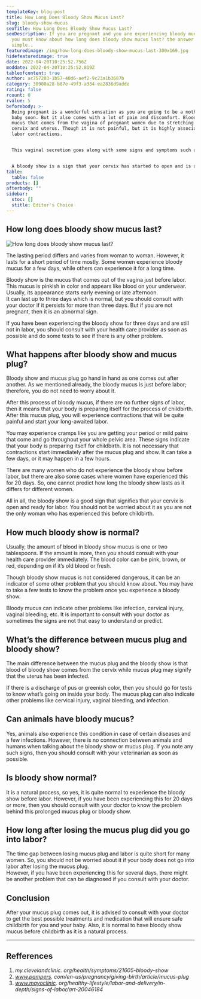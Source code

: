 ```yaml
---
templateKey: blog-post
title: How Long Does Bloody Show Mucus Last?
slug: bloody-show-mucus
seoTitle: How Long Does Bloody Show Mucus Last?
seoDescription: If you are pregnant and you are experiencing bloody mucus then
  you must know about how long does bloody show mucus last? the answer is
  simple..
featuredimage: /img/how-long-does-bloody-show-mucus-last-300x169.jpg
hidefeaturedimage: true
date: 2022-04-20T10:25:52.756Z
moddate: 2022-04-20T10:25:52.819Z
tableofcontent: true
author: ac757203-1b57-40d6-aef2-9c23a1b3687b
category: 30900a28-b87e-49f3-a334-ea2836d9adde
rating: false
rcount: 0
rvalue: 5
beforebody: >-
  Being pregnant is a wonderful sensation as you are going to be a mother of a
  baby soon. But it also comes with a lot of pain and discomfort. Bloody show is
  mucus that comes from the vagina of pregnant women due to stretching of the
  cervix and uterus. Though it is not painful, but it is highly associated with
  labor contractions.


  This vaginal secretion goes along with some signs and symptoms such as blood clots in your underwear, dark brown or pinkish discharge, mid back pain, pink or brown discharge, etc.


  A bloody show is a sign that your cervix has started to open and is a good indication that you may give birth within the next 24 hours. The mucus comes out from the vagina before childbirth as it helps in opening up of cervix. But **how long does bloody show mucus last?** We will find the exact and detailed answer in this article.
table:
  table: false
products: []
afterbody: ""
sidebar:
  stoc: []
  stitle: Editor's Choice
---
```

## How long does bloody show mucus last?

![How long does bloody show mucus last?](/img/how-long-does-bloody-show-mucus-last-300x169.jpg "How long does bloody show mucus last?")

<!--StartFragment-->

The lasting period differs and varies from woman to woman. However, it lasts for a short period of time mostly. Some women experience bloody mucus for a few days, while others can experience it for a long time.

Bloody show is the mucus that comes out of the vagina just before labor. This mucus is pinkish in color and appears like blood on your underwear. Usually, its appearance starts early evening or late afternoon.\
It can last up to three days which is normal, but you should consult with your doctor if it persists for more than three days. But if you are not pregnant, then it is an abnormal sign.

If you have been experiencing the bloody show for three days and are still not in labor, you should consult with your health care provider as soon as possible and do some tests to see if there is any other problem.

## What happens after bloody show and mucus plug?

Bloody show and mucus plug go hand in hand as one comes out after another. As we mentioned already, the bloody mucus is just before labor; therefore, you do not need to worry about it.

After this process of bloody mucus, if there are no further signs of labor, then it means that your body is preparing itself for the process of childbirth. After this mucus plug, you will experience contractions that will be quite painful and start your long-awaited labor.

You may experience cramps like you are getting your period or mild pains that come and go throughout your whole pelvic area. These signs indicate that your body is preparing itself for childbirth. It is not necessary that contractions start immediately after the mucus plug and show. It can take a few days, or it may happen in a few hours.

There are many women who do not experience the bloody show before labor, but there are also some cases where women have experienced this for 20 days. So, one cannot predict how long the bloody show lasts as it differs for different women.

All in all, the bloody show is a good sign that signifies that your cervix is open and ready for labor. You should not be worried about it as you are not the only woman who has experienced this before childbirth.

## How much bloody show is normal?

Usually, the amount of blood in bloody show mucus is one or two tablespoons. If the amount is more, then you should consult with your health care provider immediately. The blood color can be pink, brown, or red, depending on if it’s old blood or fresh.

Though bloody show mucus is not considered dangerous, it can be an indicator of some other problem that you should know about. You may have to take a few tests to know the problem once you experience a bloody show.

Bloody mucus can indicate other problems like infection, cervical injury, vaginal bleeding, etc. It is important to consult with your doctor as sometimes the signs are not that easy to understand or predict.

## What’s the difference between mucus plug and bloody show?

The main difference between the mucus plug and the bloody show is that blood of bloody show comes from the cervix while mucus plug may signify that the uterus has been infected.

If there is a discharge of pus or greenish color, then you should go for tests to know what’s going on inside your body. The mucus plug can also indicate other problems like cervical injury, vaginal bleeding, and infection.

## Can animals have bloody mucus?

Yes, animals also experience this condition in case of certain diseases and a few infections. However, there is no connection between animals and humans when talking about the bloody show or mucus plug. If you note any such signs, then you should consult with your veterinarian as soon as possible.

## Is bloody show normal?

It is a natural process, so yes, it is quite normal to experience the bloody show before labor. However, if you have been experiencing this for 20 days or more, then you should consult with your doctor to know the problem behind this prolonged mucus plug or bloody show.

## How long after losing the mucus plug did you go into labor?

The time gap between losing mucus plug and labor is quite short for many women. So, you should not be worried about it if your body does not go into labor after losing the mucus plug.\
However, if you have been experiencing this for several days, there might be another problem that can be diagnosed if you consult with your doctor.

## Conclusion

After your mucus plug comes out, it is advised to consult with your doctor to get the best possible treatments and medication that will ensure safe childbirth for you and your baby. Also, it is normal to have bloody show mucus before childbirth as it is a natural process.

- - -

## Refferences

1. *my.clevelandclinic. org/health/symptoms/21605-bloody-show*
2. *www.pampers. com/en-us/pregnancy/giving-birth/article/mucus-plug*
3. *www.mayoclinic. org/healthy-lifestyle/labor-and-delivery/in-depth/signs-of-labor/art-20046184*